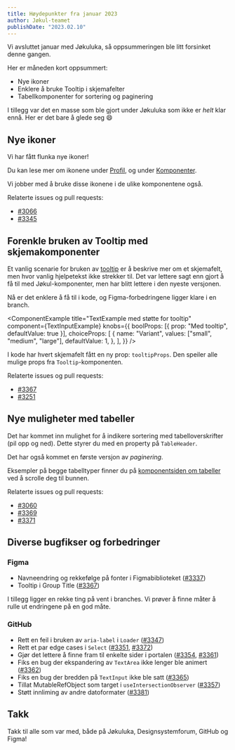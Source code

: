```yaml
---
title: Høydepunkter fra januar 2023
author: Jøkul-teamet
publishDate: "2023.02.10"
---
```



Vi avsluttet januar med Jøkuluka, så oppsummeringen ble litt forsinket denne gangen.

Her er måneden kort oppsummert:

-   Nye ikoner
-   Enklere å bruke Tooltip i skjemafelter
-   Tabellkomponenter for sortering og paginering

I tillegg var det en masse som ble gjort under Jøkuluka som ikke er _helt_ klar ennå. Her er det bare å glede seg 😄

## Nye ikoner

Vi har fått flunka nye ikoner!

<ComponentExample title="Ikoner" component={IconsExample} knobs={iconsExampleKnobs} />

Du kan lese mer om ikonene under [Profil](/profil/ikoner), og under [Komponenter](/komponenter/icons).

Vi jobber med å bruke disse ikonene i de ulike komponentene også.

Relaterte issues og pull requests:

-   [#3066](https://github.com/fremtind/jokul/issues/3066)
-   [#3345](https://github.com/fremtind/jokul/issues/3345)

## Forenkle bruken av Tooltip med skjemakomponenter

Et vanlig scenarie for bruken av [tooltip](/komponenter/tooltip) er å beskrive mer om et skjemafelt, men hvor vanlig hjelpetekst ikke strekker til. Det var lettere sagt enn gjort å få til med Jøkul-komponenter, men har blitt lettere i den nyeste versjonen.

Nå er det enklere å få til i kode, og Figma-forbedringene ligger klare i en branch.

<ComponentExample
    title="TextExample med støtte for tooltip"
    component={TextInputExample}
    knobs={{
        boolProps: [{ prop: "Med tooltip", defaultValue: true }],
        choiceProps: [
            {
                name: "Variant",
                values: ["small", "medium", "large"],
                defaultValue: 1,
            },
        ],
    }}
/>

I kode har hvert skjemafelt fått en ny prop: `tooltipProps`. Den speiler alle mulige props fra `Tooltip`-komponenten.

Relaterte issues og pull requests:

-   [#3367](https://github.com/fremtind/jokul/issues/3367)
-   [#3251](https://github.com/fremtind/jokul/pull/3251)

## Nye muligheter med tabeller

Det har kommet inn mulighet for å indikere sortering med tabelloverskrifter (pil opp og ned). Dette styrer du med en property på `TableHeader`.

Det har også kommet en første versjon av _paginering_.

Eksempler på begge tabelltyper finner du på [komponentsiden om tabeller](/komponenter/table) ved å scrolle deg til bunnen.

Relaterte issues og pull requests:

-   [#3060](https://github.com/fremtind/jokul/issues/3060)
-   [#3369](https://github.com/fremtind/jokul/pull/3369)
-   [#3371](https://github.com/fremtind/jokul/pull/3371)

## Diverse bugfikser og forbedringer

### Figma

-   Navneendring og rekkefølge på fonter i Figmabiblioteket ([#3337](https://github.com/fremtind/jokul/issues/3337))
-   Tooltip i Group Title ([#3367](https://github.com/fremtind/jokul/issues/3367))

I tillegg ligger en rekke ting på vent i branches. Vi prøver å finne måter å rulle ut endringene på en god måte.

### GitHub

-   Rett en feil i bruken av `aria-label` i `Loader` ([#3347](https://github.com/fremtind/jokul/pull/3347))
-   Rett et par edge cases i `Select` ([#3351](https://github.com/fremtind/jokul/pull/3351), [#3372](https://github.com/fremtind/jokul/pull/3372))
-   Gjør det lettere å finne fram til enkelte sider i portalen ([#3354](https://github.com/fremtind/jokul/pull/3354), [#3361](https://github.com/fremtind/jokul/pull/3361))
-   Fiks en bug der ekspandering av `TextArea` ikke lenger ble animert ([#3362](https://github.com/fremtind/jokul/pull/3362))
-   Fiks en bug der bredden på `TextInput` ikke ble satt ([#3365](https://github.com/fremtind/jokul/pull/3365))
-   Tillat MutableRefObject som target i `useIntersectionObserver` ([#3357](https://github.com/fremtind/jokul/pull/3357))
-   Støtt innliming av andre datoformater ([#3381](https://github.com/fremtind/jokul/pull/3381))

## Takk

Takk til alle som var med, både på Jøkuluka, Designsystemforum, GitHub og Figma!
